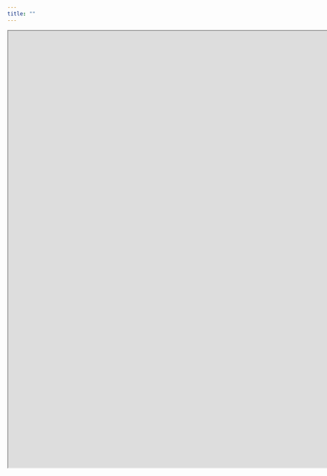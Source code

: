 ```yaml
---
title: ""
---
```


<style>
table, th, td {
  border: 1px solid black;
  border-collapse: collapse;
}
body {
text-align: justify}
.main-container {
  max-width: 1700px;
  margin-left: auto;
  margin-right: auto;
}
</style>

<div align="center">
  <iframe width='1700px' height='1000px' src='https://vitiligo-cellxgene.dolphinnext.com' >
    <p>Your browser does not support iframes</p>
  </iframe>
</div>